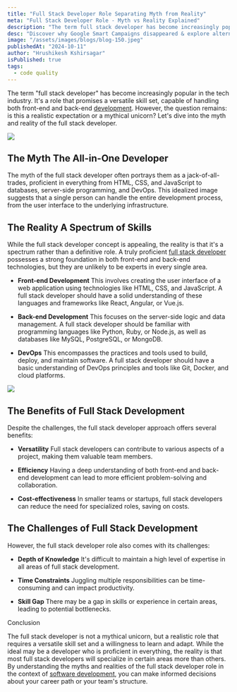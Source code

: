 ```yaml
---
title: "Full Stack Developer Role Separating Myth from Reality"
meta: "Full Stack Developer Role - Myth vs Reality Explained"
description: "The term full stack developer has become increasingly popular in the tech industry. It's a role that promises a versatile skill set, capable of handling both front-end and back-end development."
desc: "Discover why Google Smart Campaigns disappeared & explore alternative advertising strategies."
image: "/assets/images/blogs/blog-150.jpeg"
publishedAt: "2024-10-11"
author: "Hrushikesh Kshirsagar"
isPublished: true
tags:
  - code quality
---
```


The term "full stack developer" has become increasingly popular in the tech industry. It's a role that promises a versatile skill set, capable of handling both front-end and back-end [development](https://cloudprism.in/software-development). However, the question remains: is this a realistic expectation or a mythical unicorn? Let's dive into the myth and reality of the full stack developer.

<Image src="/assets/images/blogs/blog-149.jpeg" />

## The Myth The All-in-One Developer

The myth of the full stack developer often portrays them as a jack-of-all-trades, proficient in everything from HTML, CSS, and JavaScript to databases, server-side programming, and DevOps. This idealized image suggests that a single person can handle the entire development process, from the user interface to the underlying infrastructure.

## The Reality A Spectrum of Skills

While the full stack developer concept is appealing, the reality is that it's a spectrum rather than a definitive role. A truly proficient [full stack developer](https://cloudprism.in/software-development) possesses a strong foundation in both front-end and back-end technologies, but they are unlikely to be experts in every single area.

- **Front-end Development** This involves creating the user interface of a web application using technologies like HTML, CSS, and JavaScript. A full stack developer should have a solid understanding of these languages and frameworks like React, Angular, or Vue.js.

- **Back-end Development** This focuses on the server-side logic and data management. A full stack developer should be familiar with programming languages like Python, Ruby, or Node.js, as well as databases like MySQL, PostgreSQL, or MongoDB.

- **DevOps** This encompasses the practices and tools used to build, deploy, and maintain software. A full stack developer should have a basic understanding of DevOps principles and tools like Git, Docker, and cloud platforms.

<Image src="/assets/images/blogs/blog-151.jpeg" />

## The Benefits of Full Stack Development

Despite the challenges, the full stack developer approach offers several benefits:

- **Versatility** Full stack developers can contribute to various aspects of a project, making them valuable team members.

- **Efficiency** Having a deep understanding of both front-end and back-end development can lead to more efficient problem-solving and collaboration.

- **Cost-effectiveness** In smaller teams or startups, full stack developers can reduce the need for specialized roles, saving on costs.

## The Challenges of Full Stack Development

However, the full stack developer role also comes with its challenges:

- **Depth of Knowledge** It's difficult to maintain a high level of expertise in all areas of full stack development.

- **Time Constraints** Juggling multiple responsibilities can be time-consuming and can impact productivity.

- **Skill Gap** There may be a gap in skills or experience in certain areas, leading to potential bottlenecks.

Conclusion

The full stack developer is not a mythical unicorn, but a realistic role that requires a versatile skill set and a willingness to learn and adapt. While the ideal may be a developer who is proficient in everything, the reality is that most full stack developers will specialize in certain areas more than others. By understanding the myths and realities of the full stack developer role in the context of [software development](https://cloudprism.in/software-development), you can make informed decisions about your career path or your team's structure.
